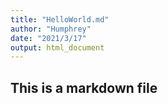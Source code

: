 ```yaml
---
title: "HelloWorld.md"
author: "Humphrey"
date: "2021/3/17"
output: html_document
---
```


## This is a markdown file
